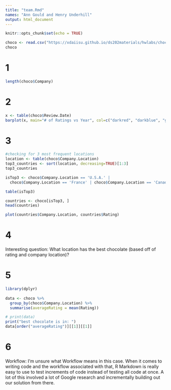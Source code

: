 ```yaml
---
title: "team.Rmd"
names: "Ann Gould and Henry Underhill"
output: html_document
---
```


```r
knitr::opts_chunk$set(echo = TRUE)
```

```r
choco <- read.csv("https://xdaiisu.github.io/ds202materials/hwlabs/choco.csv")
choco
```

# 1
```r
length(choco$Company)
```

# 2
```r
x <- table(choco$Review.Date)
barplot(x, main="# of Ratings vs Year", col=c("darkred", "darkblue", "green", "yellow", "purple"))
```

# 3
```r
#checking for 3 most frequent locations
location <- table(choco$Company.Location)
top3_countries <- sort(location, decreasing=TRUE)[1:3]
top3_countries

isTop3 <- choco$Company.Location == 'U.S.A.' | 
  choco$Company.Location == 'France' | choco$Company.Location == 'Canada'

table(isTop3)

countries <- choco[isTop3, ]
head(countries)

plot(countries$Company.Location, countries$Rating)
```

# 4

Interesting question: What location has the best chocolate (based off of rating and company location)?

# 5
```r
library(dplyr)
                 
data <- choco %>%
  group_by(choco$Company.Location) %>%
  summarise(averageRating = mean(Rating))

# print(data)
print("best chocolate is in: ")
data[order("averageRating")][[1]][[1]]

```

# 6
Workflow: I'm unsure what Workflow means in this case. When it comes to writing code and the workflow associated with that, R Markdown is really easy to use to test increments of code instead of testing all code at once. A lot of this involved a lot of Google research and incrementally building out our solution from there.
